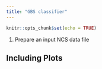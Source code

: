 ```yaml
---
title: "GBS classifier"
---
```


```r
knitr::opts_chunk$set(echo = TRUE)
```

1. Prepare an input NCS data file 


## Including Plots


